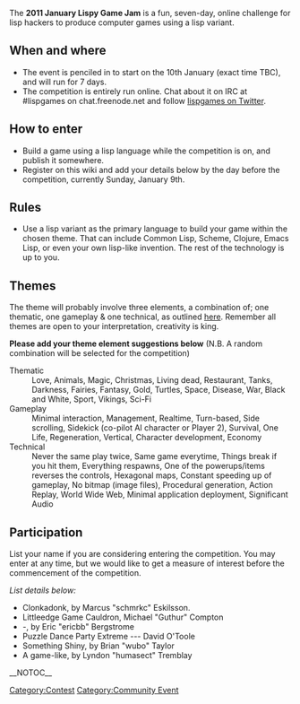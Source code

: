 The '''2011 January Lispy Game Jam''' is a fun, seven-day, online challenge for lisp hackers to produce computer games using a lisp variant.

== When and where ==

* The event is penciled in to start on the 10th January (exact time TBC), and will run for 7 days.
* The competition is entirely run online.  Chat about it on IRC at #lispgames on chat.freenode.net and follow [http://twitter.com/lispgames lispgames on Twitter].

== How to enter ==

* Build a game using a lisp language while the competition is on, and publish it somewhere.
* Register on this wiki and add your details below by the day before the competition, currently Sunday, January 9th.

== Rules ==

* Use a lisp variant as the primary language to build your game within the chosen theme.  That can include Common Lisp, Scheme, Clojure, Emacs Lisp, or even your own lisp-like invention.  The rest of the technology is up to you.

== Themes ==

The theme will probably involve three elements, a combination of; one thematic, one gameplay & one technical, as outlined [http://globalgamejam.org/wiki/content-theme-competition-restraints-tracks here]. Remember all themes are open to your interpretation, creativity is king. 

'''Please add your theme element suggestions below''' (N.B. A random combination will be selected for the competition)

; Thematic
: Love, Animals, Magic, Christmas, Living dead, Restaurant, Tanks, Darkness, Fairies, Fantasy, Gold, Turtles, Space, Disease, War, Black and White, Sport, Vikings, Sci-Fi
; Gameplay
: Minimal interaction, Management, Realtime, Turn-based, Side scrolling, Sidekick (co-pilot AI character or Player 2), Survival, One Life, Regeneration, Vertical, Character development, Economy
; Technical
: Never the same play twice, Same game everytime, Things break if you hit them, Everything respawns, One of the powerups/items reverses the controls, Hexagonal maps, Constant speeding up of gameplay, No bitmap (image files), Procedural generation, Action Replay, World Wide Web, Minimal application deployment, Significant Audio

== Participation ==

List your name if you are considering entering the competition. You may enter at any time, but we would like to get a measure of interest before the commencement of the competition.

''List details below:''
* Clonkadonk, by Marcus "schmrkc" Eskilsson.
* Littleedge Game Cauldron, Michael "Guthur" Compton
* -, by Eric "ericbb" Bergstrome
* Puzzle Dance Party Extreme --- David O'Toole
* Something Shiny, by Brian "wubo" Taylor
* A game-like, by Lyndon "humasect" Tremblay
[[Category:Contest]]
[[Category:Community Event]]
__NOTOC__